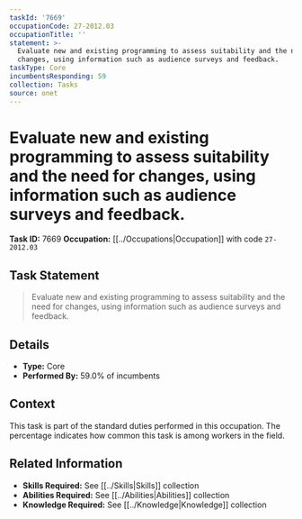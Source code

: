 ```yaml
---
taskId: '7669'
occupationCode: 27-2012.03
occupationTitle: ''
statement: >-
  Evaluate new and existing programming to assess suitability and the need for
  changes, using information such as audience surveys and feedback.
taskType: Core
incumbentsResponding: 59
collection: Tasks
source: onet
---
```

# Evaluate new and existing programming to assess suitability and the need for changes, using information such as audience surveys and feedback.

**Task ID:** 7669
**Occupation:** [[../Occupations|Occupation]] with code `27-2012.03`

## Task Statement

> Evaluate new and existing programming to assess suitability and the need for changes, using information such as audience surveys and feedback.

## Details

- **Type:** Core
- **Performed By:** 59.0% of incumbents

## Context

This task is part of the standard duties performed in this occupation. The percentage indicates how common this task is among workers in the field.

## Related Information

- **Skills Required:** See [[../Skills|Skills]] collection
- **Abilities Required:** See [[../Abilities|Abilities]] collection
- **Knowledge Required:** See [[../Knowledge|Knowledge]] collection
